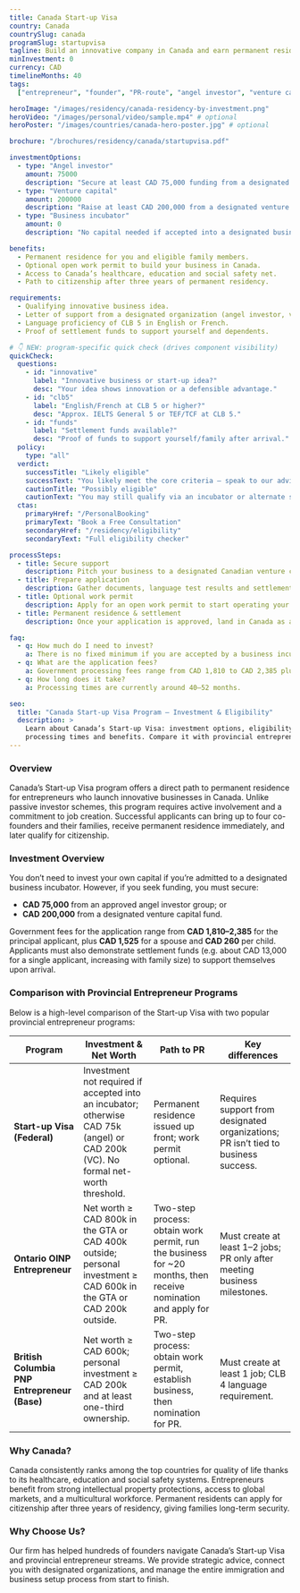 ```yaml
---
title: Canada Start-up Visa
country: Canada
countrySlug: canada
programSlug: startupvisa
tagline: Build an innovative company in Canada and earn permanent residence.
minInvestment: 0
currency: CAD
timelineMonths: 40
tags:
  ["entrepreneur", "founder", "PR-route", "angel investor", "venture capital"]

heroImage: "/images/residency/canada-residency-by-investment.png"
heroVideo: "/images/personal/video/sample.mp4" # optional
heroPoster: "/images/countries/canada-hero-poster.jpg" # optional

brochure: "/brochures/residency/canada/startupvisa.pdf"

investmentOptions:
  - type: "Angel investor"
    amount: 75000
    description: "Secure at least CAD 75,000 funding from a designated angel investor group to qualify."
  - type: "Venture capital"
    amount: 200000
    description: "Raise at least CAD 200,000 from a designated venture capital fund."
  - type: "Business incubator"
    amount: 0
    description: "No capital needed if accepted into a designated business incubator; you must still cover settlement funds."

benefits:
  - Permanent residence for you and eligible family members.
  - Optional open work permit to build your business in Canada.
  - Access to Canada’s healthcare, education and social safety net.
  - Path to citizenship after three years of permanent residency.

requirements:
  - Qualifying innovative business idea.
  - Letter of support from a designated organization (angel investor, venture capital fund or incubator).
  - Language proficiency of CLB 5 in English or French.
  - Proof of settlement funds to support yourself and dependents.

# 👇 NEW: program-specific quick check (drives component visibility)
quickCheck:
  questions:
    - id: "innovative"
      label: "Innovative business or start-up idea?"
      desc: "Your idea shows innovation or a defensible advantage."
    - id: "clb5"
      label: "English/French at CLB 5 or higher?"
      desc: "Approx. IELTS General 5 or TEF/TCF at CLB 5."
    - id: "funds"
      label: "Settlement funds available?"
      desc: "Proof of funds to support yourself/family after arrival."
  policy:
    type: "all"
  verdict:
    successTitle: "Likely eligible"
    successText: "You likely meet the core criteria — speak to our advisor to confirm."
    cautionTitle: "Possibly eligible"
    cautionText: "You may still qualify via an incubator or alternate stream — let’s review your case."
  ctas:
    primaryHref: "/PersonalBooking"
    primaryText: "Book a Free Consultation"
    secondaryHref: "/residency/eligibility"
    secondaryText: "Full eligibility checker"

processSteps:
  - title: Secure support
    description: Pitch your business to a designated Canadian venture capital fund, angel investor group or business incubator and obtain a letter of support.
  - title: Prepare application
    description: Gather documents, language test results and settlement fund evidence; file a permanent residence application with IRCC.
  - title: Optional work permit
    description: Apply for an open work permit to start operating your business while the PR application is processed.
  - title: Permanent residence & settlement
    description: Once your application is approved, land in Canada as a permanent resident. After three years of residence you can apply for citizenship.

faq:
  - q: How much do I need to invest?
    a: There is no fixed minimum if you are accepted by a business incubator. If you raise funds, the minimum is CAD 75,000 from an angel investor group or CAD 200,000 from a venture capital fund.
  - q: What are the application fees?
    a: Government processing fees range from CAD 1,810 to CAD 2,385 plus CAD 1,525 for a spouse and CAD 260 per dependent child.
  - q: How long does it take?
    a: Processing times are currently around 40–52 months.

seo:
  title: "Canada Start-up Visa Program – Investment & Eligibility"
  description: >
    Learn about Canada’s Start-up Visa: investment options, eligibility requirements,
    processing times and benefits. Compare it with provincial entrepreneur programs.
---
```


### Overview

Canada’s Start-up Visa program offers a direct path to permanent residence for entrepreneurs who launch innovative businesses in Canada. Unlike passive investor schemes, this program requires active involvement and a commitment to job creation. Successful applicants can bring up to four co-founders and their families, receive permanent residence immediately, and later qualify for citizenship.

### Investment Overview

You don’t need to invest your own capital if you’re admitted to a designated business incubator. However, if you seek funding, you must secure:

- **CAD 75,000** from an approved angel investor group; or
- **CAD 200,000** from a designated venture capital fund.

Government fees for the application range from **CAD 1,810–2,385** for the principal applicant, plus **CAD 1,525** for a spouse and **CAD 260** per child. Applicants must also demonstrate settlement funds (e.g. about CAD 13,000 for a single applicant, increasing with family size) to support themselves upon arrival.

### Comparison with Provincial Entrepreneur Programs

Below is a high-level comparison of the Start-up Visa with two popular provincial entrepreneur programs:

| Program                                      | Investment & Net Worth                                                                                                            | Path to PR                                                                                                       | Key differences                                                                    |
| -------------------------------------------- | --------------------------------------------------------------------------------------------------------------------------------- | ---------------------------------------------------------------------------------------------------------------- | ---------------------------------------------------------------------------------- |
| **Start-up Visa (Federal)**                  | Investment not required if accepted into an incubator; otherwise CAD 75k (angel) or CAD 200k (VC). No formal net-worth threshold. | Permanent residence issued up front; work permit optional.                                                       | Requires support from designated organizations; PR isn’t tied to business success. |
| **Ontario OINP Entrepreneur**                | Net worth ≥ CAD 800k in the GTA or CAD 400k outside; personal investment ≥ CAD 600k in the GTA or CAD 200k outside.               | Two-step process: obtain work permit, run the business for ~20 months, then receive nomination and apply for PR. | Must create at least 1–2 jobs; PR only after meeting business milestones.          |
| **British Columbia PNP Entrepreneur (Base)** | Net worth ≥ CAD 600k; personal investment ≥ CAD 200k and at least one-third ownership.                                            | Two-step process: obtain work permit, establish business, then nomination for PR.                                | Must create at least 1 job; CLB 4 language requirement.                            |

### Why Canada?

Canada consistently ranks among the top countries for quality of life thanks to its healthcare, education and social safety systems. Entrepreneurs benefit from strong intellectual property protections, access to global markets, and a multicultural workforce. Permanent residents can apply for citizenship after three years of residency, giving families long-term security.

### Why Choose Us?

Our firm has helped hundreds of founders navigate Canada’s Start-up Visa and provincial entrepreneur streams. We provide strategic advice, connect you with designated organizations, and manage the entire immigration and business setup process from start to finish.
